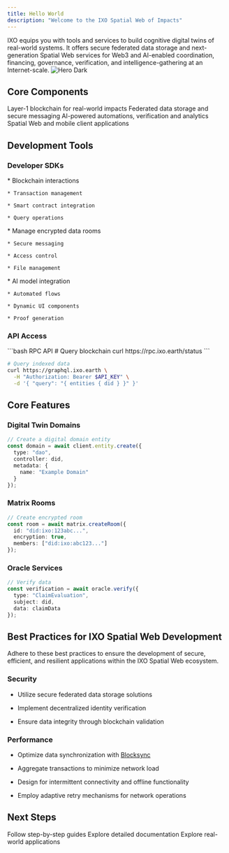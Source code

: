```yaml
---
title: Hello World
description: "Welcome to the IXO Spatial Web of Impacts"
---
```


<Note>
  IXO equips you with tools and services to build cognitive digital twins of real-world systems. It offers secure federated data storage and next-generation Spatial Web services for Web3 and AI-enabled coordination, financing, governance, verification, and intelligence-gathering at an Internet-scale.
</Note>



<img alt="Hero Dark" classname="hidden dark:block" src="/images/hero-dark.svg" />


## Core Components

<CardGroup>
  <Card title="Impact Hub" icon="cube" href="articles/ixo-blockchain">
    Layer-1 blockchain for real-world impacts
  </Card>

  <Card title="Data Matrix" icon="database" href="articles/ixo-matrix">
    Federated data storage and secure messaging
  </Card>

  <Card title="Prediction Oracles" icon="brain" href="articles/ixo-oracles">
    AI-powered automations, verification and analytics
  </Card>

  <Card title="Portals" icon="globe" href="articles/ixo-portals">
    Spatial Web and mobile client applications
  </Card>
</CardGroup>

## Development Tools

### Developer SDKs

<AccordionGroup>
  <Accordion title="MultiClient SDK" href="spatial-web-stack/ixo-multiclient-sdk">
    * Blockchain interactions

    * Transaction management

    * Smart contract integration

    * Query operations
  </Accordion>

  <Accordion title="Matrix Bot SDK" href="spatial-web-stack/ixo-matrix-sdk">
    * Manage encrypted data rooms

    * Secure messaging

    * Access control

    * File management
  </Accordion>

  <Accordion title="Oracle Agent SDK" href="spatial-web-stack/oracle-agent-sdk">
    * AI model integration

    * Automated flows

    * Dynamic UI components

    * Proof generation
  </Accordion>
</AccordionGroup>

### API Access

<CodeGroup>
  ```bash RPC API
  # Query blockchain
  curl https://rpc.ixo.earth/status
  ```

  ```bash GraphQL API
  # Query indexed data
  curl https://graphql.ixo.earth \
    -H "Authorization: Bearer $API_KEY" \
    -d '{ "query": "{ entities { did } }" }'
  ```
</CodeGroup>

## Core Features

### Digital Twin Domains

```typescript
// Create a digital domain entity
const domain = await client.entity.create({
  type: "dao",
  controller: did,
  metadata: {
    name: "Example Domain"
  }
});
```

### Matrix Rooms

```typescript
// Create encrypted room
const room = await matrix.createRoom({
  id: "did:ixo:123abc...",
  encryption: true,
  members: ["did:ixo:abc123..."]
});
```

### Oracle Services

```typescript
// Verify data
const verification = await oracle.verify({
  type: "ClaimEvaluation",
  subject: did,
  data: claimData
});
```

## Best Practices for IXO Spatial Web Development

<Note icon="lightbulb" iconType="solid">
  Adhere to these best practices to ensure the development of secure, efficient, and resilient applications within the IXO Spatial Web ecosystem.
</Note>

### Security

* Utilize secure federated data storage solutions

* Implement decentralized identity verification

* Ensure data integrity through blockchain validation

### Performance

* Optimize data synchronization with [Blocksync](articles/ixo-blocksync)

* Aggregate transactions to minimize network load

* Design for intermittent connectivity and offline functionality

* Employ adaptive retry mechanisms for network operations

## Next Steps

<CardGroup>
  <Card title="Tutorials" icon="book" href="tutorials/introduction">
    Follow step-by-step guides
  </Card>

  <Card title="API Reference" icon="code" href="api-reference/introduction">
    Explore detailed documentation
  </Card>

  <Card title="Use Cases" icon="lightbulb" href="use-cases/introduction">
    Explore real-world applications
  </Card>
</CardGroup>

